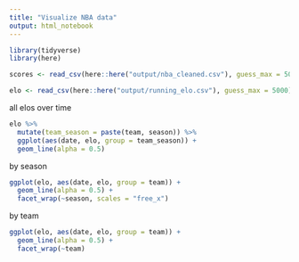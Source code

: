 ```yaml
---
title: "Visualize NBA data"
output: html_notebook
---
```



```r

library(tidyverse)
library(here)

scores <- read_csv(here::here("output/nba_cleaned.csv"), guess_max = 5000)

elo <- read_csv(here::here("output/running_elo.csv"), guess_max = 5000)

```

all elos over time

```r

elo %>% 
  mutate(team_season = paste(team, season)) %>% 
  ggplot(aes(date, elo, group = team_season)) +
  geom_line(alpha = 0.5)

```

by season

```r

ggplot(elo, aes(date, elo, group = team)) +
  geom_line(alpha = 0.5) +
  facet_wrap(~season, scales = "free_x")

```

by team

```r
ggplot(elo, aes(date, elo, group = team)) +
  geom_line(alpha = 0.5) +
  facet_wrap(~team)
```



